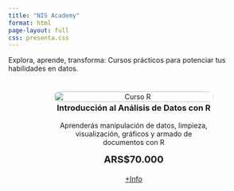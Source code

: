 ```yaml
---
title: "NIS Academy"
format: html
page-layout: full
css: presenta.css
---
```


::: body-centrado
Explora, aprende, transforma: Cursos prácticos para potenciar tus habilidades en datos.

:::

<div style="display: flex; justify-content: center; align-items: center; padding: 10px;">

<div class="card" style="max-width: 320px; text-align: center;">

<img src="images/curso_r.png" alt="Curso R" style="width: 100%; border-radius: 12px; margin-bottom: -40px;">

### Introducción al Análisis de Datos con R

Aprenderás manipulación de datos, limpieza, visualización, gráficos y armado de documentos con R

<h3 style="color: var(--primary-color); font-size: 1.2rem; margin-top: 10px;">ARS$70.000</h3>

<a href="cursos/intro_r.html" target="_blank" class="btn" style="margin-top: 10px;">+Info</a>

</div>

</div>

